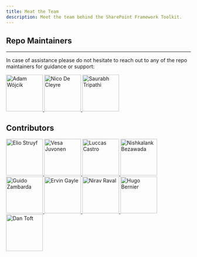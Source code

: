 ```yaml
---
title: Meat the Team
description: Meet the team behind the SharePoint Framework Toolkit.
---
```


## Repo Maintainers
---

In case of assistance please do not hesitate to reach out to any of the repo maintainers for guidance or support:

<div className='flexible-container'>

  <a href="https://github.com/Adam-it">
    <img src="https://avatars.githubusercontent.com/u/58668583?v=4" alt="Adam Wójcik" width="100" />
  </a>

  <a href="https://github.com/nicodecleyre">
    <img src="https://avatars.githubusercontent.com/u/35696168?v=4" alt="Nico De Cleyre" width="100" />
  </a>

  <a href="https://github.com/Saurabh7019">
    <img src="https://avatars.githubusercontent.com/u/18114579?v=4" alt="Saurabh Tripathi" width="100" />
  </a>

</div>

## Contributors 

<div className='flexible-container'>

  <a href="https://github.com/estruyf">
    <img src="https://avatars.githubusercontent.com/u/2900833?v=4" alt="Elio Struyf" width="100" />
  </a>

  <a href="https://github.com/VesaJuvonen">
    <img src="https://avatars.githubusercontent.com/u/7446437?v=4" alt="Vesa Juvonen" width="100" />
  </a>

  <a href="https://github.com/DevPio">
    <img src="https://avatars.githubusercontent.com/u/64063580?v=4" alt="Luccas Castro" width="100" />
  </a>  

  <a href="https://github.com/NishkalankBezawada">
    <img src="https://avatars.githubusercontent.com/u/47456098?v=4" alt="Nishkalank Bezawada" width="100" />
  </a>  

  <a href="https://github.com/GuidoZam">
    <img src="https://avatars.githubusercontent.com/u/13046662?v=4" alt="Guido Zambarda" width="100" />
  </a>  

  <a href="https://github.com/ervingayle">
    <img src="https://avatars.githubusercontent.com/u/20663596?v=4" alt="Ervin Gayle" width="100" />
  </a>  

  <a href="https://github.com/nirav-raval">
    <img src="https://avatars.githubusercontent.com/u/25301465?v=4" alt="Nirav Raval" width="100" />
  </a>  

  <a href="https://github.com/hugoabernier">
    <img src="https://avatars.githubusercontent.com/u/13972467?v=4" alt="Hugo Bernier" width="100" />
  </a>  

  <a href="https://github.com/Tanddant">
    <img src="https://avatars.githubusercontent.com/u/6947024?v=4" alt="Dan Toft" width="100" />
  </a>  

</div>